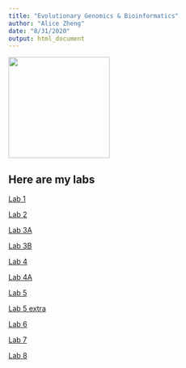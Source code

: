 ```yaml
---
title: "Evolutionary Genomics & Bioinformatics"
author: "Alice Zheng"
date: "8/31/2020"
output: html_document
---
```

<img src="cat.jpg" width="200"/>

## Here are my labs

[Lab 1](Lab1.html)

[Lab 2](Lab-2.html)

[Lab 3A](Lab3A.html)

[Lab 3B](Lab3B.html)

[Lab 4](Lab4.html)

[Lab 4A](Lab4a.html)

[Lab 5](Lab5.html)

[Lab 5 extra](Lab5extra.html)

[Lab 6](Lab6.html)

[Lab 7](Lab7.html)

[Lab 8](Lab8.html)
